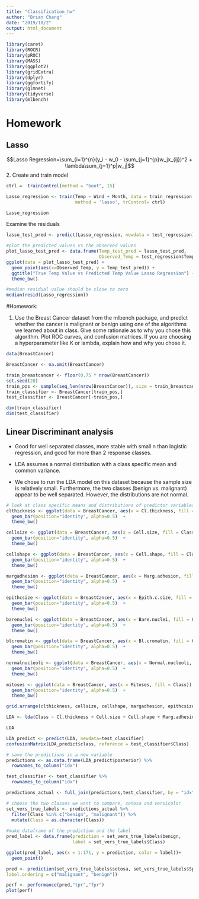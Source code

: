 ```yaml
---
title: "Classification_hw"
author: "Brian Chang"
date: "2019/10/2"
output: html_document
---
```


```r
library(caret)
library(ROCR)
library(pROC)
library(MASS)
library(ggplot2)
library(gridExtra)
library(dplyr)
library(ggfortify)
library(glmnet)
library(tidyverse)
library(mlbench)
```

# Homework

## Lasso

$$Lasso Regression=\sum_{i=1}^{n}(y_i - w_0 - \sum_{j=1}^{p}w_jx_{ij})^2 + \lambda\sum_{j=1}^p|w_j|$$
2. Create and train model 
```r
ctrl =  trainControl(method = "boot", 15)

Lasso_regression <- train(Temp ~ Wind + Month, data = train_regression,
                          method = 'lasso', trControl= ctrl) 
```

```r
Lasso_regression
```

Examine the residuals 
```r

lasso_test_pred <- predict(Lasso_regression, newdata = test_regression)

#plot the predicted values vs the observed values
plot_lasso_test_pred <- data.frame(Temp_test_pred = lasso_test_pred, 
                                   Observed_Temp = test_regression$Temp)
ggplot(data = plot_lasso_test_pred) +
  geom_point(aes(x=Observed_Temp, y = Temp_test_pred)) + 
  ggtitle("True Temp Value vs Predicted Temp Value Lasso Regression") +
  theme_bw()

#median residual value should be close to zero
median(resid(Lasso_regression))
```


#Homework:

1. Use the Breast Cancer dataset from the mlbench package, and predict whether the cancer is malignant or benign using one of the algorithms we learned about in class. Give some rationale as to why you chose this algorithm. Plot ROC curves, and confusion matrices. If you are choosing a hyperparameter like K or lambda, explain how and why you chose it. 

```r
data(BreastCancer)

BreastCancer <- na.omit(BreastCancer)

train_breastcancer <- floor(0.75 * nrow(BreastCancer))
set.seed(20)
train_pos <- sample(seq_len(nrow(BreastCancer)), size = train_breastcancer)
train_classifier <- BreastCancer[train_pos,]
test_classifier <- BreastCancer[-train_pos,]

dim(train_classifier)
dim(test_classifier)
```


## Linear Discriminant analysis

* Good for well separated classes, more stable with small n than logistic regression, and good for more than 2 response classes. 
* LDA assumes a normal distribution with a class specific mean and common variance. 

* We chose to run the LDA model on this dataset because the sample size is relatively small. Furthermore, the two classes (benign vs. malignant) appear to be well separated. However, the distributions are not normal.


```r
# look at class specific means and distributions of predictor variables
clthickness <- ggplot(data = BreastCancer, aes(x = Cl.thickness, fill = Class)) + 
  geom_bar(position="identity", alpha=0.5)  +
  theme_bw()

cellsize <- ggplot(data = BreastCancer, aes(x = Cell.size, fill = Class)) + 
  geom_bar(position="identity", alpha=0.5)  +
  theme_bw()

cellshape <- ggplot(data = BreastCancer, aes(x = Cell.shape, fill = Class)) + 
  geom_bar(position="identity", alpha=0.5)  +
  theme_bw()

margadhesion <- ggplot(data = BreastCancer, aes(x = Marg.adhesion, fill = Class)) + 
  geom_bar(position="identity", alpha=0.5)  +
  theme_bw()

epithcsize <- ggplot(data = BreastCancer, aes(x = Epith.c.size, fill = Class)) + 
  geom_bar(position="identity", alpha=0.5)  +
  theme_bw()

barenuclei <- ggplot(data = BreastCancer, aes(x = Bare.nuclei, fill = Class)) + 
  geom_bar(position="identity", alpha=0.5)  +
  theme_bw()

blcromatin <- ggplot(data = BreastCancer, aes(x = Bl.cromatin, fill = Class)) + 
  geom_bar(position="identity", alpha=0.5)  +
  theme_bw()

normalnucleoli <- ggplot(data = BreastCancer, aes(x = Normal.nucleoli, fill = Class)) + 
  geom_bar(position="identity", alpha=0.5)  +
  theme_bw()

mitoses <- ggplot(data = BreastCancer, aes(x = Mitoses, fill = Class)) + 
  geom_bar(position="identity", alpha=0.5)  +
  theme_bw()

grid.arrange(clthickness, cellsize, cellshape, margadhesion, epithcsize, barenuclei, blcromatin, normalnucleoli, mitoses)

```

 
```r
LDA <- lda(Class ~ Cl.thickness + Cell.size + Cell.shape + Marg.adhesion + Epith.c.size + Bare.nuclei + Bl.cromatin + Normal.nucleoli + Mitoses, data= train_classifier, cv= T)
```


```r
LDA
```


```r
LDA_predict <- predict(LDA, newdata=test_classifier)
confusionMatrix(LDA_predict$class, reference = test_classifier$Class)
```

```r
# save the predictions in a new variable
predictions <- as.data.frame(LDA_predict$posterior) %>% 
  rownames_to_column("idx")

test_classifier <- test_classifier %>% 
  rownames_to_column("idx")

predictions_actual <- full_join(predictions,test_classifier, by = "idx" )

# choose the two classes we want to compare, setosa and versicolor
set_vers_true_labels <- predictions_actual %>% 
  filter(Class %in% c("benign", "malignant")) %>% 
  mutate(Class = as.character(Class)) 
  
#make dataframe of the prediction and the label
pred_label <- data.frame(prediction = set_vers_true_labels$benign,
                         label = set_vers_true_labels$Class)

ggplot(pred_label, aes(x = 1:171, y = prediction, color = label))+
  geom_point()

pred <- prediction(set_vers_true_labels$setosa, set_vers_true_labels$Species, 
label.ordering = c("malignant", "benign")) 

perf <- performance(pred,"tpr","fpr")
plot(perf)
```



